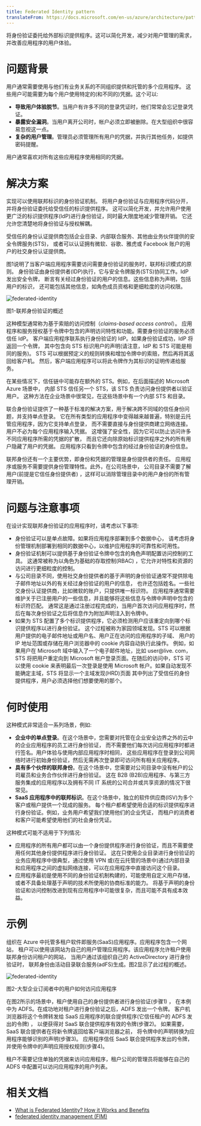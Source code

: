 ```yaml
---
title: Federated Identity pattern
translateFrom: https://docs.microsoft.com/en-us/azure/architecture/patterns/federated-identity
---
```



将身份验证委托给外部标识提供程序。这可以简化开发，减少对用户管理的需求，并改善应用程序的用户体验。

# 问题背景

用户通常需要使用与他们有业务关系的不同组织提供和托管的多个应用程序。
这些用户可能需要为每个用户使用特定的(和不同的)凭据。这个可以:

* **导致用户体验脱节**。当用户有许多不同的登录凭证时，他们常常会忘记登录凭证。
* **暴露安全漏洞**。当用户离开公司时，帐户必须立即被删除。在大型组织中很容易忽视这一点。
* **复杂的用户管理**。管理员必须管理所有用户的凭据，并执行其他任务，如提供密码提醒。

用户通常喜欢对所有这些应用程序使用相同的凭据。

# 解决方案

实现可以使用联邦标识的身份验证机制。
将用户身份验证与应用程序代码分开，并将身份验证委托给受信任的标识提供程序。
这可以简化开发，并允许用户使用更广泛的标识提供程序(IdP)进行身份验证，同时最大限度地减少管理开销。
它还允许您清楚地将身份验证与授权解耦。

受信任的身份认证提供商包括企业目录、内部联合服务、其他由业务伙伴提供的安全令牌服务(STS)，
或者可以认证拥有微软、谷歌、雅虎或 Facebook 账户的用户的社交身份认证提供商。

图1说明了当客户端应用程序需要访问需要身份验证的服务时，联邦标识模式的原则。
身份验证由身份提供者(IDP)执行，它与安全令牌服务(STS)协同工作。IdP 发出安全令牌，
断言有关经过身份验证的用户的信息。这些信息称为声明，包括用户的标识，
还可能包括其他信息，如角色成员资格和更细粒度的访问权限。

![federated-identity](/asset/img/federated-identity-1.png)

图1-联邦身份验证的概述

这种模型通常称为基于索赔的访问控制（*claims-based access control*）。
应用程序和服务授权基于令牌中包含的声明访问特性和功能。需要身份验证的服务必须信任 IdP。
客户端应用程序联系执行身份验证的 IdP。如果身份验证成功，IdP 将返回一个令牌，
其中包含向 STS 标识用户的声明(请注意，IdP 和 STS 可能是相同的服务)。
STS 可以根据预定义的规则转换和增加令牌中的索赔，然后再将其返回给客户机。
然后，客户端应用程序可以将此令牌作为其标识的证明传递给服务。

<Alert title="Note" size="small">
在某些情况下，信任链中可能存在额外的 STS。例如，在后面描述的 Microsoft Azure 场景中，
内部 STS 信任另一个 STS，该 STS 负责访问身份提供者以验证用户。
这种方法在企业场景中很常见，在这些场景中有一个内部 STS 和目录。
</Alert>

联合身份验证提供了一种基于标准的解决方案，用于解决跨不同域的信任身份问题，并支持单点登录。
它在所有类型的应用程序中变得越来越普遍，特别是云托管应用程序，因为它支持单点登录，
而不需要直接与身份提供商建立网络连接。用户不必为每个应用程序输入凭据。
这增强了安全性，因为它可以防止访问许多不同应用程序所需的凭据的扩散，
而且它还向除原始标识提供程序之外的所有用户隐藏了用户的凭据。
应用程序只看到令牌中包含的经过身份验证的身份信息。

联邦身份还有一个主要优势，即身份和凭据的管理是身份提供者的责任。
应用程序或服务不需要提供身份管理特性。此外，在公司场景中，
公司目录不需要了解用户(前提是它信任身份提供者) ，这样可以消除管理目录中的用户身份的所有管理开销。

# 问题与注意事项

在设计实现联邦身份验证的应用程序时，请考虑以下事项:

* 身份验证可以是单点故障。如果将应用程序部署到多个数据中心，
  请考虑将身份管理机制部署到相同的数据中心，以维护应用程序的可靠性和可用性。
* 身份验证机制可以提供基于身份验证令牌中包含的角色声明配置访问控制的工具。
  这通常被称为以角色为基础的存取控制(RBAC) ，它允许对特性和资源的访问进行更细粒度的控制。
* 与公司目录不同，使用社交身份提供者的基于声明的身份验证通常不提供除电子邮件地址以外的有关经过身份验证的用户的信息，
  也许还包括姓名。一些社交身份认证提供商，比如微软的账户，只提供唯一标识符。
  应用程序通常需要维护关于已注册用户的一些信息，并且能够将这些信息与令牌中声明中包含的标识符匹配。
  通常这是通过注册过程完成的，当用户首次访问应用程序时，然后在每次身份验证之后将信息作为附加声明注入到令牌中。
* 如果为 STS 配置了多个标识提供程序，它必须检测用户应该重定向到哪个标识提供程序以进行身份验证。
  这个过程被称为家园领域发现。STS 可以根据用户提供的电子邮件地址或用户名、用户正在访问的应用程序的子域、
  用户的 IP 地址范围或存储在用户浏览器中的 cookie 内容自动执行此操作。
  例如，如果用户在 Microsoft 域中输入了一个电子邮件地址，比如 user@live. com，STS
  将把用户重定向到 Microsoft 帐户登录页面。在随后的访问中，STS 可以使用 cookie
  来表明最后一次登录是使用 Microsoft 帐户。如果自动发现不能确定主域，STS 将显示一个主域发现(HRD)页面
  其中列出了受信任的身份提供程序，用户必须选择他们想要使用的那个。

# 何时使用

这种模式非常适合一系列场景，例如:

* **企业中的单点登录**。在这个场景中，您需要对托管在企业安全边界之外的云中的企业应用程序的员工进行身份验证，
  而不需要他们每次访问应用程序时都进行签名。用户体验与使用内部应用程序时相同，
  这些应用程序在登录到公司网络时进行初始身份验证，然后无需再次登录即可访问所有相关应用程序。
* **具有多个伙伴的联邦身份**。在这个场景中，您需要对公司目录中没有帐户的公司雇员和业务合作伙伴进行身份验证。
  这在 B2B (B2B)应用程序、与第三方服务集成的应用程序以及拥有不同 IT 系统的公司合并或共享资源的情况下很常见。
* **SaaS 应用程序中的联邦标识**。在这个场景中，独立的软件供应商(ISV)为多个客户或租户提供一个现成的服务。
  每个租户都希望使用合适的标识提供程序进行身份验证。例如，业务用户希望我们使用他们的企业凭证，
  而租户的消费者和客户可能希望使用他们的社会身份凭证。

这种模式可能不适用于下列情况:

* 应用程序的所有用户都可以由一个身份提供程序进行身份验证，而且不需要使用任何其他身份提供程序进行身份验证。
  这在只使用企业目录进行身份验证的业务应用程序中很典型，通过使用 VPN
  或(在云托管的场景中)通过内部目录和应用程序之间的虚拟网络连接，可以在应用程序中直接访问这个目录。
* 应用程序最初是使用不同的身份验证机制构建的，可能使用自定义用户存储，
  或者不具备处理基于声明的技术所使用的协商标准的能力。
  将基于声明的身份验证和访问控制改进到现有应用程序中可能很复杂，而且可能不具有成本效益。

# 示例

组织在 Azure 中托管多租户软件即服务(SaaS)应用程序。应用程序包含一个网站，
租户可以使用该网站为自己的用户管理应用程序。该应用程序允许租户使用联邦身份访问租户的网站，
当用户通过该组织自己的 ActiveDirectory 进行身份验证时，
联邦身份由活动目录联合服务(adFS)生成。图2显示了此过程的概述。

![federated-identity](/asset/img/federated-identity-2.png)

图2-大型企业订阅者中的用户如何访问应用程序

在图2所示的场景中，租户使用自己的身份提供者进行身份验证(步骤1) ，
在本例中为 ADFS。在成功地对租户进行身份验证之后，ADFS 发出一个令牌。
客户机浏览器将这个令牌转发给 SaaS 应用程序的联合提供程序(它信任租户的 ADFS 发出的令牌) ，
以便获得对 SaaS 联合提供程序有效的令牌(步骤2)。
如果需要，SaaS 联合提供者在将新令牌返回给客户端浏览器之前，
将令牌中的声明转换为应用程序能够识别的声明(步骤3)。
应用程序信任 SaaS 联合提供程序发出的令牌，并使用令牌中的声明应用授权规则(步骤4)。

租户不需要记住单独的凭据来访问应用程序，租户公司的管理员将能够在自己的 ADFS
中配置可以访问应用程序的用户列表。

# 相关文档

- [What is Federated Identity? How it Works and Benefits](https://www.onelogin.com/learn/federated-identity)
- [federated identity management (FIM) ](https://www.techtarget.com/searchsecurity/definition/federated-identity-management)
